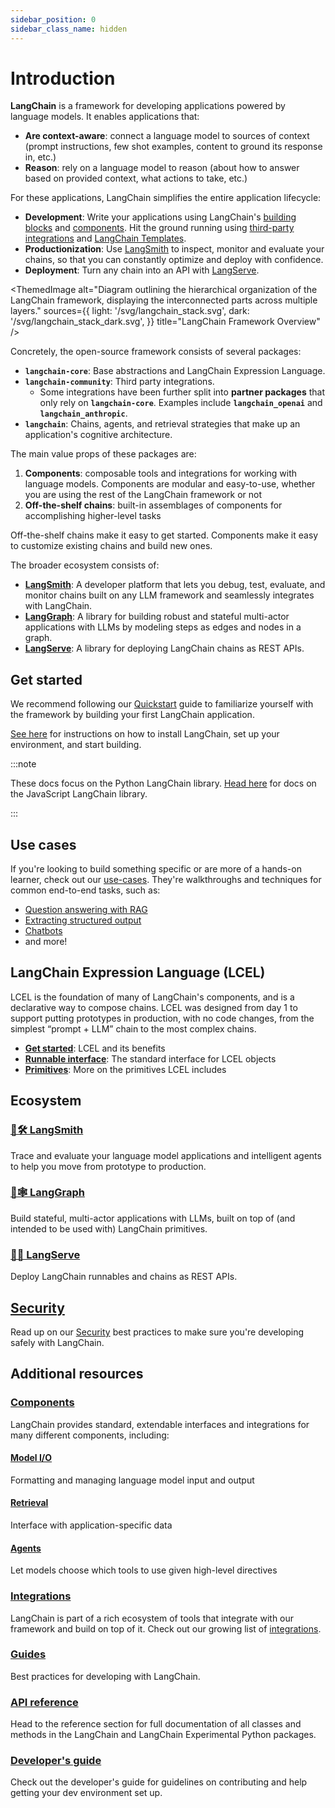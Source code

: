```yaml
---
sidebar_position: 0
sidebar_class_name: hidden
---
```


# Introduction

**LangChain** is a framework for developing applications powered by language models. It enables applications that:
- **Are context-aware**: connect a language model to sources of context (prompt instructions, few shot examples, content to ground its response in, etc.)
- **Reason**: rely on a language model to reason (about how to answer based on provided context, what actions to take, etc.)

For these applications, LangChain simplifies the entire application lifecycle:

- **Development**: Write your applications using LangChain's [building blocks](/docs/expression_language/) and [components](/docs/modules/). Hit the ground running using [third-party integrations](/docs/integrations/platforms/) and [LangChain Templates](/docs/templates).
- **Productionization**: Use [LangSmith](/docs/langsmith/) to inspect, monitor and evaluate your chains, so that you can constantly optimize and deploy with confidence.
- **Deployment**: Turn any chain into an API with [LangServe](/docs/langserve).


<ThemedImage
  alt="Diagram outlining the hierarchical organization of the LangChain framework, displaying the interconnected parts across multiple layers."
  sources={{
    light: '/svg/langchain_stack.svg',
    dark: '/svg/langchain_stack_dark.svg',
  }}
  title="LangChain Framework Overview"
/>

Concretely, the open-source framework consists of several packages:

- **`langchain-core`**: Base abstractions and LangChain Expression Language.
- **`langchain-community`**: Third party integrations.
  - Some integrations have been further split into **partner packages** that only rely on **`langchain-core`**. Examples include **`langchain_openai`** and **`langchain_anthropic`**.
- **`langchain`**: Chains, agents, and retrieval strategies that make up an application's cognitive architecture.

The main value props of these packages are:

1. **Components**: composable tools and integrations for working with language models. Components are modular and easy-to-use, whether you are using the rest of the LangChain framework or not
2. **Off-the-shelf chains**: built-in assemblages of components for accomplishing higher-level tasks

Off-the-shelf chains make it easy to get started. Components make it easy to customize existing chains and build new ones.

The broader ecosystem consists of:

- **[LangSmith](/docs/langsmith)**: A developer platform that lets you debug, test, evaluate, and monitor chains built on any LLM framework and seamlessly integrates with LangChain.
- **[LangGraph](/docs/langgraph)**: A library for building robust and stateful multi-actor applications with LLMs by modeling steps as edges and nodes in a graph.
- **[LangServe](/docs/langserve)**: A library for deploying LangChain chains as REST APIs.

## Get started

We recommend following our [Quickstart](/docs/get_started/quickstart) guide to familiarize yourself with the framework by building your first LangChain application.

[See here](/docs/get_started/installation) for instructions on how to install LangChain, set up your environment, and start building.

:::note

These docs focus on the Python LangChain library. [Head here](https://js.langchain.com) for docs on the JavaScript LangChain library.

:::

## Use cases

If you're looking to build something specific or are more of a hands-on learner, check out our [use-cases](/docs/use_cases).
They're walkthroughs and techniques for common end-to-end tasks, such as:

- [Question answering with RAG](/docs/use_cases/question_answering/)
- [Extracting structured output](/docs/use_cases/extraction/)
- [Chatbots](/docs/use_cases/chatbots/)
- and more!


## LangChain Expression Language (LCEL)

LCEL is the foundation of many of LangChain's components, and is a declarative way to compose chains. LCEL was designed from day 1 to support putting prototypes in production, with no code changes, from the simplest “prompt + LLM” chain to the most complex chains.

- **[Get started](/docs/expression_language/)**: LCEL and its benefits
- **[Runnable interface](/docs/expression_language/interface)**: The standard interface for LCEL objects
- **[Primitives](/docs/expression_language/primitives)**: More on the primitives LCEL includes


## Ecosystem

### [🦜🛠️ LangSmith](/docs/langsmith)
Trace and evaluate your language model applications and intelligent agents to help you move from prototype to production.

### [🦜🕸️ LangGraph](/docs/langgraph)
Build stateful, multi-actor applications with LLMs, built on top of (and intended to be used with) LangChain primitives.

### [🦜🏓 LangServe](/docs/langserve)
Deploy LangChain runnables and chains as REST APIs.

## [Security](/docs/security)
Read up on our [Security](/docs/security) best practices to make sure you're developing safely with LangChain.

## Additional resources

### [Components](/docs/modules/)

LangChain provides standard, extendable interfaces and integrations for many different components, including:

#### [Model I/O](/docs/modules/model_io/)
Formatting and managing language model input and output

#### [Retrieval](/docs/modules/data_connection/)
Interface with application-specific data

#### [Agents](/docs/modules/agents/)
Let models choose which tools to use given high-level directives

### [Integrations](/docs/integrations/providers/)
LangChain is part of a rich ecosystem of tools that integrate with our framework and build on top of it. Check out our growing list of [integrations](/docs/integrations/providers/).

### [Guides](/docs/guides/)
Best practices for developing with LangChain.

### [API reference](https://api.python.langchain.com)
Head to the reference section for full documentation of all classes and methods in the LangChain and LangChain Experimental Python packages.

### [Developer's guide](/docs/contributing)
Check out the developer's guide for guidelines on contributing and help getting your dev environment set up.

